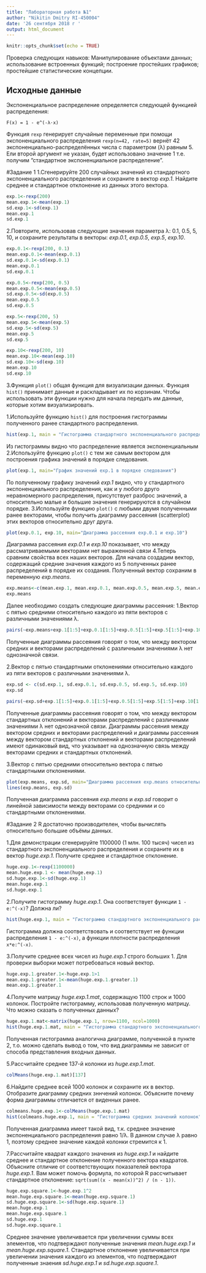 ```yaml
---
title: "Лабораторная работа №1"
author: "Nikitin Dmitry RI-450004"
date: '26 сентября 2018 г '
output: html_document
---
```


```r
knitr::opts_chunk$set(echo = TRUE)
```
Проверка следующих навыков: Манипулирование объектами данных; использование встроенных функций; построение простейших графиков; простейшие статистические концепции.

## Исходные данные
Экспоненциальное распределение определяется следующей функцией распределения:
```
F(x) = 1 - e^(-λ⋅x)

```
Функция ``rexp`` генерирует случайные переменные при помощи экспоненциального распределения
``rexp(n=42, rate=5)`` вернёт 42 экспоненциально-распределённых числа с параметром (λ) равным 5. 
Ели второй аргумент не указан, будет использовано значение 1 т.е. получим "стандартное экспоненциальное распределение".

#Задание 1
1.Сгенерируйте 200 случайных значений из стандартного экспоненциального распределения и сохраните в вектор _exp.1_. Найдите среднее и стандартное отклонение из данных этого вектора.
```r
exp.1<-rexp(200)
mean.exp.1<-mean(exp.1)
sd.exp.1<-sd(exp.1)
mean.exp.1
sd.exp.1
```

2.Повторите, использовав следующие значения параметра λ: 0.1, 0.5, 5, 10, и сохраните результаты в векторы: _exp.0.1_, _exp.0.5_, _exp.5_, _exp.10_.
```r
exp.0.1<-rexp(200, 0.1)
mean.exp.0.1<-mean(exp.0.1)
sd.exp.0.1<-sd(exp.0.1)
mean.exp.0.1
sd.exp.0.1

exp.0.5<-rexp(200, 0.5)
mean.exp.0.5<-mean(exp.0.5)
sd.exp.0.5<-sd(exp.0.5)
mean.exp.0.5
sd.exp.0.5

exp.5<-rexp(200, 5)
mean.exp.5<-mean(exp.5)
sd.exp.5<-sd(exp.5)
mean.exp.5
sd.exp.5

exp.10<-rexp(200, 10)
mean.exp.10<-mean(exp.10)
sd.exp.10<-sd(exp.10)
mean.exp.10
sd.exp.10
```

3.Функция ``plot()`` общая функция для визуализации данных. Функция ``hist()`` принимает данные и раскладывает их по корзинам. Чтобы использовать эти функции нужно для начала передать им данные, которые хотим визуализировать.

1.Используйте функцию ``hist()`` для построения гистограммы полученного ранее стандартного распределения.
```r
hist(exp.1, main = "Гистограмма стандартного экспоненциального распределения", ylab="Плотность распределения")
```
Из гистограммы видно что распределение является экспоненциальным
2.Используйте функцию ``plot()`` с тем же самым вектором для построения графика значений в порядке следования.
```r
plot(exp.1, main="График значений exp.1 в порядке следования")
```
 По полученному графику значений _exp.1_ видно, что у стандартного экспоненциального распределения, как и у любого друго неравномерного распределения, присутствует разброс значений, а относительно малые и большие значения генерируются в случайном порядке.
3.Используйте функцию ``plot()`` с любыми двумя полученными ранее векторами, чтобы получить диаграмму рассеяния (scatterplot) этих векторов относительно друг друга.
```r
plot(exp.0.1, exp.10, main="Диаграмма рассеяния exp.0.1 и exp.10")
```
Диаграмма рассеяния _exp.0.1_ и _exp.10_ показывает, что между рассматриваемыми векторами нет выраженной связи
4.Теперь сравним свойства всех наших векторов. Для начала создадим вектор, содержащий средние значения каждого из 5 полученных ранее распределений в порядке их создания. Полученный вектор сохраним в переменную _exp.means_. 
```r
exp.means<-c(mean.exp.1, mean.exp.0.1, mean.exp.0.5, mean.exp.5, mean.exp.10)
exp.means
```

  Далее необходимо создать следующие диаграммы рассеяния:
1.Вектор с пятью средними относительно каждого из пяти векторов с различными значениями λ.
```r
pairs(~exp.means+exp.1[1:5]+exp.0.1[1:5]+exp.0.5[1:5]+exp.5[1:5]+exp.10[1:5], main="Матрица рассеяния exp.mean относительно исходных векторов", horInd=1)
```
  Полученные диаграммы рассеяния говорят о том, что между вектором средних и векторами распределений с различными значениями λ нет однозначной связи.
  
2.Вектор с пятью стандартными отклонениями относительно каждого из пяти векторов с различными значениями λ.
```r
exp.sd <- c(sd.exp.1, sd.exp.0.1, sd.exp.0.5, sd.exp.5, sd.exp.10)
exp.sd
```

```r
pairs(~exp.sd+exp.1[1:5]+exp.0.1[1:5]+exp.0.5[1:5]+exp.5[1:5]+exp.10[1:5], main="Матрица рассеяния exp.sd относительно исходных векторов", horInd=1)
```
  Полученные диаграммы рассеяния говорят о том, что между вектором стандартных отклонений и векторами распределений с различными значениями λ нет однозначной связи.
  Диаграммы рассеяния между вектором средних и векторами распределений и диаграммы рассеяния между вектором стандартных отклонений и векторами распределений имеют одинаковый вид, что указывает на однозначную связь между векторами средних и стандартных отклонений.

3.Вектор с пятью средними относительно вектора с пятью стандартными отклонениями.
```r
plot(exp.means, exp.sd, main="Диаграмма рассеяния exp.means относительно exp.sd")
lines(exp.means, exp.sd)
```
  Полученная диаграмма рассеяния _exp.means_ и _exp.sd_ говорит о линейной зависимости между векторами со  средними и со стандартными отклонениями.


#Задание 2
  R достаточно производителен, чтобы вычислять относительно большие объёмы данных.

1.Для демонстрации сгенерируйте 1100000 (1 млн. 100 тысяч) чисел из стандартного экспоненциального распределения и сохраните их в вектор _huge.exp.1_. Получите среднее и стандартное отклонение.
```r
huge.exp.1<-rexp(1100000)
mean.huge.exp.1 <- mean(huge.exp.1)
sd.huge.exp.1<-sd(huge.exp.1)
mean.huge.exp.1
sd.huge.exp.1
```

2.Получите гистограмму _huge.exp.1_. Она соответствует функции ``1 - e:^(-x)``? Должна ли?
```r
hist(huge.exp.1, main = "Гистограмма стандартного экспоненциального распределения", ylab="Плотность распределения")
```
  Гистограмма должна соответствовать и соответствует не функции распределения ``1 - e:^(-x)``, а функции плотности распределения ``x*e:^(-x)``.

3.Получите среднее всех чисел из _huge.exp.1_ строго больших 1. Для проверки выборки может потребоваться новый вектор.
```r
huge.exp.1.greater.1<-huge.exp.1>1
mean.exp.1.greater.1<-mean(huge.exp.1.greater.1)
mean.exp.1.greater.1
```

4.Получите матрицу _huge.exp.1.mat_, содержащую 1100 строк и 1000 колонок. Постройте гистограмму, использовав полученную матрицу. Что можно сказать о полученных данных?
```r
huge.exp.1.mat<-matrix(huge.exp.1, nrow=1100, ncol=1000)
hist(huge.exp.1.mat, main = "Гистограмма стандартного экспоненциального распределения", ylab="Плотность распределения")
```
  Полученная гистограмма аналогична диаграмме, полученной в пункте 2, т.о. можно сделать вывод о том, что вид диаграммы не зависит от способа представления входных данных.

5.Рассчитайте среднее 137-й колонки из _huge.exp.1.mat_.
```r
colMeans(huge.exp.1.mat)[137]
```

6.Найдите среднее всей 1000 колонок и сохраните их в вектор. Отобразите диаграмму средних зннчений колонок. Объясните почему форма диаграммы отличается от виденных ранее.
```r
colmeans.huge.exp.1<-colMeans(huge.exp.1.mat)
hist(colmeans.huge.exp.1, main = "Гистограмма средних значений колонок", ylab="Плотность распределения")
```
  Полученная диаграмма имеет такой вид, т.к. среднее значение экспоненциального распределения равно 1/λ. В данном случае λ равно 1, поэтому среднее значение каждой колонки стремится к 1.

7.Рассчитайте квадрат каждого значения из _huge.exp.1_ и найдите среднее и стандартное отклонение полученного вектора квадратов. Объясните отличие от соответствующих показателей вектора _huge.exp.1_. Вам может помочь формула, по которой R рассчитывает стандартное отклонение: ``sqrt(sum((x - mean(x))^2) / (n - 1))``.
```r
huge.exp.square.1<-huge.exp.1^2
mean.huge.exp.square.1<-mean(huge.exp.square.1)
sd.huge.exp.square.1<-sd(huge.exp.square.1)
mean.huge.exp.1
mean.huge.exp.square.1
sd.huge.exp.1
sd.huge.exp.square.1
```
  Среднее значение увеличивается при увеличении суммы всех элементов, что подтверждают полученные значения _mean.huge.exp.1_ и  _mean.huge.exp.square.1_.
  Стандартное отклонение увеличивается при увеличении значения каждого из элементов, что подтверждают полученные знаения _sd.huge.exp.1_ и  _sd.huge.exp.square.1_.
